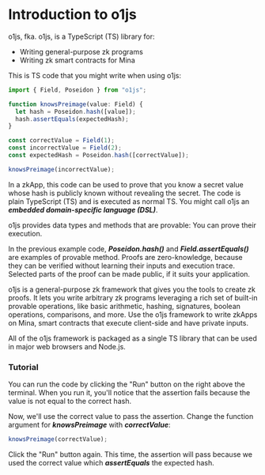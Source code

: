 # Introduction to o1js
o1js, fka. o1js, is a TypeScript (TS) library for:

* Writing general-purpose zk programs
* Writing zk smart contracts for Mina

This is TS code that you might write when using o1js:

```ts
import { Field, Poseidon } from "o1js";

function knowsPreimage(value: Field) {
  let hash = Poseidon.hash([value]);
  hash.assertEquals(expectedHash);
}

const correctValue = Field(1);
const incorrectValue = Field(2);
const expectedHash = Poseidon.hash([correctValue]);

knowsPreimage(incorrectValue);
```

In a zkApp, this code can be used to prove that you know a secret value whose hash is publicly known without revealing the secret. The code is plain TypeScript (TS) and is executed as normal TS. You might call o1js an ***embedded domain-specific language (DSL)***.

o1js provides data types and methods that are provable: You can prove their execution.

In the previous example code, ***Poseidon.hash()*** and ***Field.assertEquals()*** are examples of provable method. Proofs are zero-knowledge, because they can be verified without learning their inputs and execution trace. Selected parts of the proof can be made public, if it suits your application.

o1js is a general-purpose zk framework that gives you the tools to create zk proofs. It lets you write arbitrary zk programs leveraging a rich set of built-in provable operations, like basic arithmetic, hashing, signatures, boolean operations, comparisons, and more. Use the o1js framework to write zkApps on Mina, smart contracts that execute client-side and have private inputs.

All of the o1js framework is packaged as a single TS library that can be used in major web browsers and Node.js.

### Tutorial

You can run the code by clicking the "Run" button on the right above the terminal. When you run it, you'll notice that the assertion fails because the value is not equal to the correct hash.

Now, we'll use the correct value to pass the assertion. Change the function argument for ***knowsPreimage*** with ***correctValue***:

```ts
knowsPreimage(correctValue);
```

Click the "Run" button again. This time, the assertion will pass because we used the correct value which ***assertEquals*** the expected hash.

